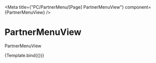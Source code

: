 

<Meta
    title={"PC/PartnerMenu/[Page] PartnerMenuView"}
    component={PartnerMenuView}
/>

# PartnerMenuView

PartnerMenuView


<Canvas>
    <Story name="Default">{Template.bind({})}</Story>
</Canvas>
